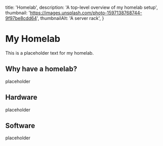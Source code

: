   title: 'Homelab',
  description: 'A top-level overview of my homelab setup',
  thumbnail: 'https://images.unsplash.com/photo-1597138768744-9f97be8cdd64',
  thumbnailAlt: 'A server rack',
}

# My Homelab

This is a placeholder text for my homelab.

## Why have a homelab?

placeholder

## Hardware

placeholder

## Software

placeholder
